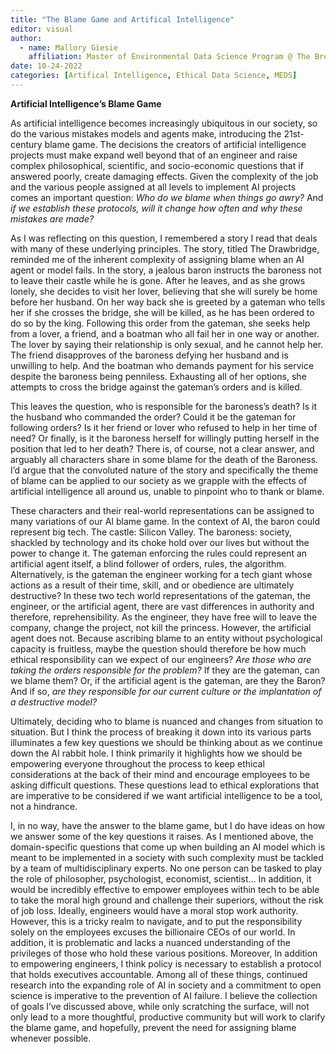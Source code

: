 ```yaml
---
title: "The Blame Game and Artifical Intelligence"
editor: visual
author:
  - name: Mallory Giesie
    affiliation: Master of Environmental Data Science Program @ The Bren School (UCSB)
date: 10-24-2022
categories: [Artifical Intelligence, Ethical Data Science, MEDS] 
---
```


**Artificial Intelligence's Blame Game**

	

As artificial intelligence becomes increasingly ubiquitous in our society, so do the various mistakes models and agents make, introducing the 21st-century blame game. The decisions the creators of artificial intelligence projects must make expand well beyond that of an engineer and raise complex philosophical, scientific, and socio-economic questions that if answered poorly, create damaging effects. Given the complexity of the job and the various people assigned at all levels to implement AI projects comes an important question: *Who do we blame when things go awry?* And *if we establish these protocols, will it change how often and why these mistakes are made?*

As I was reflecting on this question, I remembered a story I read that deals with many of these underlying principles. The story, titled The Drawbridge, reminded me of the inherent complexity of assigning blame when an AI agent or model fails. In the story, a jealous baron instructs the baroness not to leave their castle while he is gone. After he leaves, and as she grows lonely, she decides to visit her lover, believing that she will surely be home before her husband. On her way back she is greeted by a gateman who tells her if she crosses the bridge, she will be killed, as he has been ordered to do so by the king. Following this order from the gateman, she seeks help from a lover, a friend, and a boatman who all fail her in one way or another. The lover by saying their relationship is only sexual, and he cannot help her. The friend disapproves of the baroness defying her husband and is unwilling to help. And the boatman who demands payment for his service despite the baroness being penniless. Exhausting all of her options, she attempts to cross the bridge against the gateman's orders and is killed.

This leaves the question, who is responsible for the baroness's death? Is it the husband who commanded the order? Could it be the gateman for following orders? Is it her friend or lover who refused to help in her time of need? Or finally, is it the baroness herself for willingly putting herself in the position that led to her death? There is, of course, not a clear answer, and arguably all characters share in some blame for the death of the Baroness. I'd argue that the convoluted nature of the story and specifically the theme of blame can be applied to our society as we grapple with the effects of artificial intelligence all around us, unable to pinpoint who to thank or blame.

These characters and their real-world representations can be assigned to many variations of our AI blame game. In the context of AI, the baron could represent big tech. The castle: Silicon Valley. The baroness: society, shackled by technology and its choke hold over our lives but without the power to change it. The gateman enforcing the rules could represent an artificial agent itself, a blind follower of orders, rules, the algorithm. Alternatively, is the gateman the engineer working for a tech giant whose actions as a result of their time, skill, and or obedience are ultimately destructive? In these two tech world representations of the gateman, the engineer, or the artificial agent, there are vast differences in authority and therefore, reprehensibility. As the engineer, they have free will to leave the company, change the project, not kill the princess. However, the artificial agent does not. Because ascribing blame to an entity without psychological capacity is fruitless, maybe the question should therefore be how much ethical responsibility can we expect of our engineers? *Are those who are taking the orders responsible for the problem?* If they are the gateman, can we blame them? Or, if the artificial agent is the gateman, are they the Baron? And if so, *are they responsible for our current culture or the implantation of a destructive model?*

Ultimately, deciding who to blame is nuanced and changes from situation to situation. But I think the process of breaking it down into its various parts illuminates a few key questions we should be thinking about as we continue down the AI rabbit hole. I think primarily it highlights how we should be empowering everyone throughout the process to keep ethical considerations at the back of their mind and encourage employees to be asking difficult questions. These questions lead to ethical explorations that are imperative to be considered if we want artificial intelligence to be a tool, not a hindrance.

I, in no way, have the answer to the blame game, but I do have ideas on how we answer some of the key questions it raises. As I mentioned above, the domain-specific questions that come up when building an AI model which is meant to be implemented in a society with such complexity must be tackled by a team of multidisciplinary experts. No one person can be tasked to play the role of philosopher, psychologist, economist, scientist... In addition, it would be incredibly effective to empower employees within tech to be able to take the moral high ground and challenge their superiors, without the risk of job loss. Ideally, engineers would have a moral stop work authority. However, this is a tricky realm to navigate, and to put the responsibility solely on the employees excuses the billionaire CEOs of our world. In addition, it is problematic and lacks a nuanced understanding of the privileges of those who hold these various positions. Moreover, In addition to empowering engineers, I think policy is necessary to establish a protocol that holds executives accountable. Among all of these things, continued research into the expanding role of AI in society and a commitment to open science is imperative to the prevention of AI failure. I believe the collection of goals I've discussed above, while only scratching the surface, will not only lead to a more thoughtful, productive community but will work to clarify the blame game, and hopefully, prevent the need for assigning blame whenever possible.

